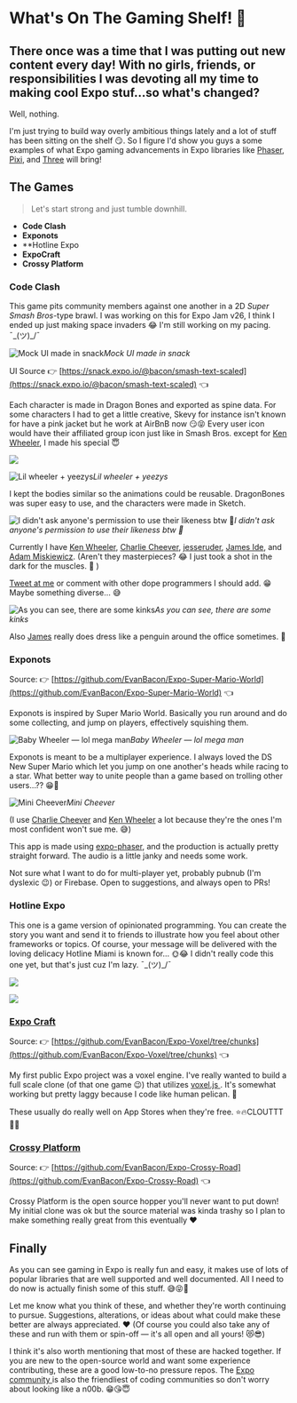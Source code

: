 # What's On The Gaming Shelf! 👾


## There once was a time that I was putting out new content every day! With no girls, friends, or responsibilities I was devoting all my time to making cool Expo stuf…so what's changed?

Well, nothing.

I'm just trying to build way overly ambitious things lately and a lot of stuff has been sitting on the shelf 😏. So I figure I'd show you guys a some examples of what Expo gaming advancements in Expo libraries like [Phaser](http://phaser.io), [Pixi](http://pixijs.io/), and [Three](http://threejs.org/) will bring!

## The Games

> Let's start strong and just tumble downhill.

- **Code Clash**
- **Exponots**
- \*\*Hotline Expo
- **ExpoCraft**
- **Crossy Platform**

### Code Clash

This game pits community members against one another in a 2D _Super Smash Bros_-type brawl. I was working on this for Expo Jam v26, I think I ended up just making space invaders 😂 I'm still working on my pacing. ¯\_(ツ)\_/¯

![Mock UI made in snack](./images/1sST6-lohbeUH3cfFONVMiw.png)_Mock UI made in snack_

UI Source 👉 [https://snack.expo.io/@bacon/smash-text-scaled](https://snack.expo.io/@bacon/smash-text-scaled) 👈

Each character is made in Dragon Bones and exported as spine data. For some characters I had to get a little creative, Skevy for instance isn't known for have a pink jacket but he work at AirBnB now 😏😝 Every user icon would have their affiliated group icon just like in Smash Bros. except for [Ken Wheeler](https://twitter.com/ken_wheeler), I made his special 😇

![](./images/18Aq3vtj7GGeNOC7PPqvicA.png)

![Lil wheeler + yeezys](./images/1S5_34Z-o_x7QKHgcV8wTvA.gif)_Lil wheeler + yeezys_

I kept the bodies similar so the animations could be reusable. DragonBones was super easy to use, and the characters were made in Sketch.

![I didn't ask anyone's permission to use their likeness btw 🤷‍](./images/11PfCoPVqiAmAZb5cR3gohw.png)_I didn't ask anyone's permission to use their likeness btw 🤷‍_

Currently I have [Ken Wheeler](https://twitter.com/ken_wheeler), [Charlie Cheever](https://twitter.com/ccheever), [jesseruder](https://twitter.com/jessekruder), [James Ide](https://twitter.com/JI), and [Adam Miskiewicz](https://twitter.com/skevy). (Aren't they masterpieces? 😂 I just took a shot in the dark for the muscles. 💪 )

[Tweet at me](https://twitter.com/baconbrix) or comment with other dope programmers I should add. 😁 Maybe something diverse… 😅

![As you can see, there are some kinks](./images/1w36EXcKcSgCWDGxNHv4G7w.gif)_As you can see, there are some kinks_

Also [James](https://twitter.com/JI) really does dress like a penguin around the office sometimes. 🐧

### Exponots

Source: 👉 [https://github.com/EvanBacon/Expo-Super-Mario-World](https://github.com/EvanBacon/Expo-Super-Mario-World) 👈

Exponots is inspired by Super Mario World. Basically you run around and do some collecting, and jump on players, effectively squishing them.

![Baby Wheeler — lol mega man](./images/1W1PCjnSmW7-Nbw8rh0ZRdg.gif)_Baby Wheeler — lol mega man_

Exponots is meant to be a multiplayer experience. I always loved the DS New Super Mario which let you jump on one another's heads while racing to a star. What better way to unite people than a game based on trolling other users…?? 😁🤷‍

![Mini Cheever](./images/1dAwjn7K40CXOJCYdxNXxqQ.gif)_Mini Cheever_

(I use [Charlie Cheever](https://twitter.com/ccheever) and [Ken Wheeler](https://twitter.com/ken_wheeler) a lot because they're the ones I'm most confident won't sue me. 😅)

This app is made using [expo-phaser](https://github.com/expo/expo-phaser), and the production is actually pretty straight forward. The audio is a little janky and needs some work.

Not sure what I want to do for multi-player yet, probably pubnub (I'm dyslexic 😉) or Firebase. Open to suggestions, and always open to PRs!

### Hotline Expo

This one is a game version of opinionated programming. You can create the story you want and send it to friends to illustrate how you feel about other frameworks or topics. Of course, your message will be delivered with the loving delicacy Hotline Miami is known for… 🌞😂 I didn't really code this one yet, but that's just cuz I'm lazy. ¯\_(ツ)\_/¯

![](./images/1wQUvXFc--JVjQItGs18Hlw.png)

![](./images/1SeapSwcxaQ4uUuX_oNiVeA.png)

### [Expo Craft](https://github.com/EvanBacon/Expo-Voxel/tree/chunks)

Source: 👉 [https://github.com/EvanBacon/Expo-Voxel/tree/chunks](https://github.com/EvanBacon/Expo-Voxel/tree/chunks) 👈

My first public Expo project was a voxel engine. I've really wanted to build a full scale clone (of that one game 😉) that utilizes [voxel.js ](http://voxeljs.com/). It's somewhat working but pretty laggy because I code like human pelican. 🦆

These usually do really well on App Stores when they're free. ⭐🔥CLOUTTT 💙👾

### [Crossy Platform](https://github.com/EvanBacon/Expo-Crossy-Road)

Source: 👉 [https://github.com/EvanBacon/Expo-Crossy-Road](https://github.com/EvanBacon/Expo-Crossy-Road) 👈

Crossy Platform is the open source hopper you'll never want to put down! My initial clone was ok but the source material was kinda trashy so I plan to make something really great from this eventually ❤

## Finally

As you can see gaming in Expo is really fun and easy, it makes use of lots of popular libraries that are well supported and well documented. All I need to do now is actually finish some of this stuff. 😅😝😬

Let me know what you think of these, and whether they're worth continuing to pursue. Suggestions, alterations, or ideas about what could make these better are always appreciated. ❤️ (Of course you could also take any of these and run with them or spin-off — it's all open and all yours! 😻😎)

I think it's also worth mentioning that most of these are hacked together. If you are new to the open-source world and want some experience contributing, these are a good low-to-no pressure repos. The [Expo community ](http://slack.expo.io)is also the friendliest of coding communities so don't worry about looking like a n00b. 😁😘😇

<Thanks />
